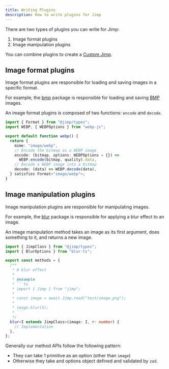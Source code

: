 ```yaml
---
title: Writing Plugins
description: How to write plugins for Jimp
---
```


There are two types of plugins you can write for Jimp:

1. Image format plugins
2. Image manipulation plugins

You can combine plugins to create a [Custom Jimp](/jimp/guides/custom-jimp).

## Image format plugins

Image format plugins are responsible for loading and saving images in a specific format.

For example, the [bmp](https://github.com/jimp-dev/jimp/tree/main/packages/js-bmp) package is responsible for loading and saving [BMP](https://en.wikipedia.org/wiki/BMP_file_format) images.

An image format plugins is composed of two functions: `encode` and `decode`.

```ts
import { Format } from "@jimp/types";
import WEBP, { WEBPOptions } from "webp-js";

export default function webp() {
  return {
    mime: "image/webp",
    // Encode the bitmap as a WEBP image
    encode: (bitmap, options: WEBPOptions = {}) =>
      WEBP.encode(bitmap, quality).data,
    // Decode a WEBP image into a bitmap
    decode: (data) => WEBP.decode(data),
  } satisfies Format<"image/webp">;
}
```

## Image manipulation plugins

Image manipulation plugins are responsible for manipulating images.

For example, the [blur](https://github.com/jimp-dev/jimp/tree/main/packages/plugin-blur) package is responsible for applying a blur effect to an image.

An image manipulation method takes an image as its first argument, does something to it, and returns a new image.

````ts
import { JimpClass } from "@jimp/types";
import { BlurOptions } from "blur-ts";

export const methods = {
  /**
   * A blur effect
   *
   * @example
   * ```ts
   * import { Jimp } from "jimp";
   *
   * const image = await Jimp.read("test/image.png");
   *
   * image.blur(5);
   * ```
   */
  blur<I extends JimpClass>(image: I, r: number) {
    // Implementation
  },
};
````

Generally our method APIs follow the following pattern:

- They can take 1 primitive as an option (other than `image`)
- Otherwise they take and options object defined and validated by `zod`.
